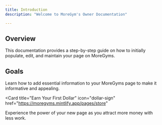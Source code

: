 ```yaml
---
title: Introduction
description: "Welcome to MoreGym's Owner Documentation"

---
```




## Overview

This documentation provides a step-by-step guide on how to initially populate, edit, and maintain your page on MoreGyms.



## Goals


<CardGroup cols={2}>
  <Card
    title="Build your page"
    icon="hammer"
    href="https://moregyms.mintlify.app/quickstart"
  >
    Learn how to add essential information to your MoreGyms page to make it informative and appealing.
  </Card>

  <Card
    title="Earn Your First Dollar"
    icon="dollar-sign"
    href="https://moregyms.mintlify.app/pages/store"
  >
Experience the power of your new page as you attract more money with less work.
  </Card>

</CardGroup>
